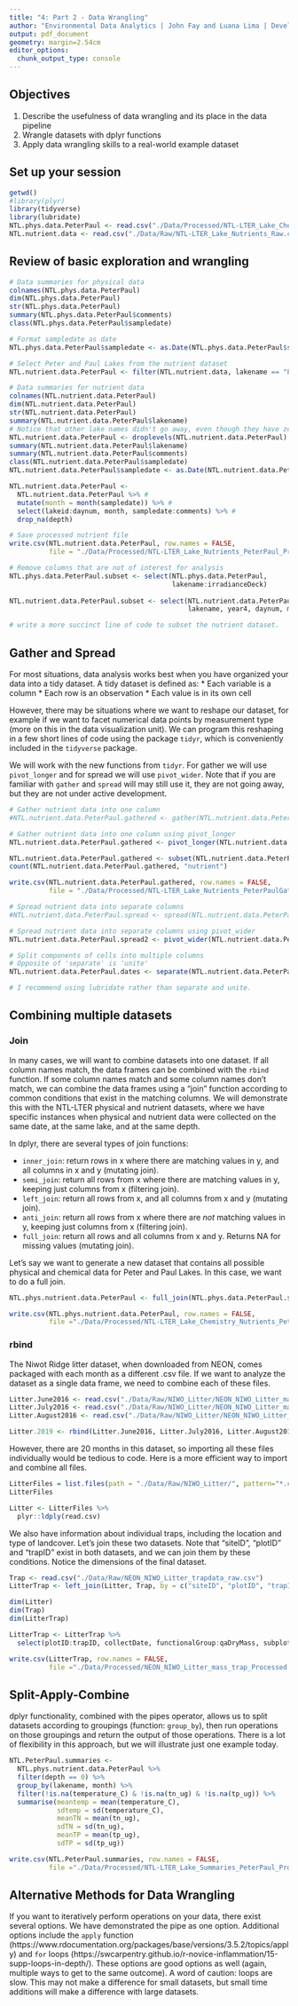 ```yaml
---
title: "4: Part 2 - Data Wrangling"
author: "Environmental Data Analytics | John Fay and Luana Lima | Developed by Kateri Salk"
output: pdf_document
geometry: margin=2.54cm
editor_options: 
  chunk_output_type: console
---
```


## Objectives
1. Describe the usefulness of data wrangling and its place in the data pipeline
2. Wrangle datasets with dplyr functions
3. Apply data wrangling skills to a real-world example dataset

## Set up your session

```r
getwd()
#library(plyr)
library(tidyverse)
library(lubridate)
NTL.phys.data.PeterPaul <- read.csv("./Data/Processed/NTL-LTER_Lake_ChemistryPhysics_PeterPaul_Processed.csv")
NTL.nutrient.data <- read.csv("./Data/Raw/NTL-LTER_Lake_Nutrients_Raw.csv",stringsAsFactors = TRUE)
```

## Review of basic exploration and wrangling
```r
# Data summaries for physical data
colnames(NTL.phys.data.PeterPaul)
dim(NTL.phys.data.PeterPaul)
str(NTL.phys.data.PeterPaul)
summary(NTL.phys.data.PeterPaul$comments)
class(NTL.phys.data.PeterPaul$sampledate)

# Format sampledate as date
NTL.phys.data.PeterPaul$sampledate <- as.Date(NTL.phys.data.PeterPaul$sampledate, format = "%Y-%m-%d")

# Select Peter and Paul Lakes from the nutrient dataset
NTL.nutrient.data.PeterPaul <- filter(NTL.nutrient.data, lakename == "Paul Lake" | lakename == "Peter Lake")

# Data summaries for nutrient data
colnames(NTL.nutrient.data.PeterPaul)
dim(NTL.nutrient.data.PeterPaul)
str(NTL.nutrient.data.PeterPaul)
summary(NTL.nutrient.data.PeterPaul$lakename) 
# Notice that other lake names didn't go away, even though they have zero values
NTL.nutrient.data.PeterPaul <- droplevels(NTL.nutrient.data.PeterPaul)
summary(NTL.nutrient.data.PeterPaul$lakename)
summary(NTL.nutrient.data.PeterPaul$comments)
class(NTL.nutrient.data.PeterPaul$sampledate)
NTL.nutrient.data.PeterPaul$sampledate <- as.Date(NTL.nutrient.data.PeterPaul$sampledate, format = "%m/%d/%y")

NTL.nutrient.data.PeterPaul <- 
  NTL.nutrient.data.PeterPaul %>% #
  mutate(month = month(sampledate)) %>% #
  select(lakeid:daynum, month, sampledate:comments) %>% # 
  drop_na(depth)

# Save processed nutrient file
write.csv(NTL.nutrient.data.PeterPaul, row.names = FALSE, 
          file = "./Data/Processed/NTL-LTER_Lake_Nutrients_PeterPaul_Processed.csv")

# Remove columns that are not of interest for analysis
NTL.phys.data.PeterPaul.subset <- select(NTL.phys.data.PeterPaul, 
                                         lakename:irradianceDeck)
  
NTL.nutrient.data.PeterPaul.subset <- select(NTL.nutrient.data.PeterPaul, 
                                             lakename, year4, daynum, month, sampledate, depth:po4)

# write a more succinct line of code to subset the nutrient dataset. 

```


## Gather and Spread

For most situations, data analysis works best when you have organized your data into a tidy dataset. A tidy dataset is defined as: 
* Each variable is a column
* Each row is an observation 
* Each value is in its own cell

However, there may be situations where we want to reshape our dataset, for example if we want to facet numerical data points by measurement type (more on this in the data visualization unit). We can program this reshaping in a few short lines of code using the package `tidyr`, which is conveniently included in the `tidyverse` package. 

We will work with the new functions from `tidyr`. For gather we will use `pivot_longer` and for spread we will use `pivot_wider`. Note that if you are familiar with `gather` and `spread` will may still use it, they are not going away, but they are not under active development.

```r
# Gather nutrient data into one column
#NTL.nutrient.data.PeterPaul.gathered <- gather(NTL.nutrient.data.PeterPaul.subset, "nutrient", "concentration", tn_ug:po4)

# Gather nutrient data into one column using pivot_longer
NTL.nutrient.data.PeterPaul.gathered <- pivot_longer(NTL.nutrient.data.PeterPaul.subset,tn_ug:po4, names_to = "nutrient", values_to = "concentration")

NTL.nutrient.data.PeterPaul.gathered <- subset(NTL.nutrient.data.PeterPaul.gathered, !is.na(concentration))
count(NTL.nutrient.data.PeterPaul.gathered, "nutrient")

write.csv(NTL.nutrient.data.PeterPaul.gathered, row.names = FALSE, 
          file = "./Data/Processed/NTL-LTER_Lake_Nutrients_PeterPaulGathered_Processed.csv")

# Spread nutrient data into separate columns
#NTL.nutrient.data.PeterPaul.spread <- spread(NTL.nutrient.data.PeterPaul.gathered, nutrient, concentration)

# Spread nutrient data into separate columns using pivot_wider
NTL.nutrient.data.PeterPaul.spread2 <- pivot_wider(NTL.nutrient.data.PeterPaul.gathered, names_from = nutrient, values_from = concentration)

# Split components of cells into multiple columns
# Opposite of 'separate' is 'unite'
NTL.nutrient.data.PeterPaul.dates <- separate(NTL.nutrient.data.PeterPaul.subset, sampledate, c("Y", "m", "d"))

# I recommend using lubridate rather than separate and unite.

```

## Combining multiple datasets

### Join 
In many cases, we will want to combine datasets into one dataset. If all column names match, the data frames can be combined with the `rbind` function. If some column names match and some column names don't match, we can combine the data frames using a "join" function according to common conditions that exist in the matching columns. We will demonstrate this with the NTL-LTER physical and nutrient datasets, where we have specific instances when physical and nutrient data were collected on the same date, at the same lake, and at the same depth. 

In dplyr, there are several types of join functions: 

* `inner_join`: return rows in x where there are matching values in y, and all columns in x and y (mutating join).
* `semi_join`: return all rows from x where there are matching values in  y, keeping just columns from x (filtering join).
* `left_join`: return all rows from x, and all columns from x and y (mutating join).
* `anti_join`: return all rows from x where there are *not* matching values in y, keeping just columns from x (filtering join).
* `full_join`: return all rows and all columns from x and y. Returns NA for missing values (mutating join).

Let's say we want to generate a new dataset that contains all possible physical and chemical data for Peter and Paul Lakes. In this case, we want to do a full join.

```r

NTL.phys.nutrient.data.PeterPaul <- full_join(NTL.phys.data.PeterPaul.subset, NTL.nutrient.data.PeterPaul.subset)

write.csv(NTL.phys.nutrient.data.PeterPaul, row.names = FALSE, 
          file ="./Data/Processed/NTL-LTER_Lake_Chemistry_Nutrients_PeterPaul_Processed.csv")

```

### rbind

The Niwot Ridge litter dataset, when downloaded from NEON, comes packaged with each month as a different .csv file. If we want to analyze the dataset as a single data frame, we need to combine each of these files. 

```r
Litter.June2016 <- read.csv("./Data/Raw/NIWO_Litter/NEON_NIWO_Litter_massdata_2016-06_raw.csv")
Litter.July2016 <- read.csv("./Data/Raw/NIWO_Litter/NEON_NIWO_Litter_massdata_2016-07_raw.csv")
Litter.August2016 <- read.csv("./Data/Raw/NIWO_Litter/NEON_NIWO_Litter_massdata_2016-08_raw.csv")

Litter.2019 <- rbind(Litter.June2016, Litter.July2016, Litter.August2016)
```

However, there are 20 months in this dataset, so importing all these files individually would be tedious to code. Here is a more efficient way to import and combine all files.

```r
LitterFiles = list.files(path = "./Data/Raw/NIWO_Litter/", pattern="*.csv", full.names=TRUE)
LitterFiles

Litter <- LitterFiles %>%
  plyr::ldply(read.csv)
```

We also have information about individual traps, including the location and type of landcover. Let's join these two datasets. Note that "siteID", "plotID" and "trapID" exist in both datasets, and we can join them by these conditions. Notice the dimensions of the final dataset.
```r
Trap <- read.csv("./Data/Raw/NEON_NIWO_Litter_trapdata_raw.csv")
LitterTrap <- left_join(Litter, Trap, by = c("siteID", "plotID", "trapID"))

dim(Litter)
dim(Trap)
dim(LitterTrap)

LitterTrap <- LitterTrap %>%
  select(plotID:trapID, collectDate, functionalGroup:qaDryMass, subplotID:geodeticDatum)

write.csv(LitterTrap, row.names = FALSE, 
          file ="./Data/Processed/NEON_NIWO_Litter_mass_trap_Processed.csv")
```

## Split-Apply-Combine

dplyr functionality, combined with the pipes operator, allows us to split datasets according to groupings (function: `group_by`), then run operations on those groupings and return the output of those operations. There is a lot of flexibility in this approach, but we will illustrate just one example today.

```r
NTL.PeterPaul.summaries <- 
  NTL.phys.nutrient.data.PeterPaul %>%
  filter(depth == 0) %>%
  group_by(lakename, month) %>%
  filter(!is.na(temperature_C) & !is.na(tn_ug) & !is.na(tp_ug)) %>%
  summarise(meantemp = mean(temperature_C), 
            sdtemp = sd(temperature_C), 
            meanTN = mean(tn_ug), 
            sdTN = sd(tn_ug), 
            meanTP = mean(tp_ug), 
            sdTP = sd(tp_ug))

write.csv(NTL.PeterPaul.summaries, row.names = FALSE, 
          file ="./Data/Processed/NTL-LTER_Lake_Summaries_PeterPaul_Processed.csv")

```

## Alternative Methods for Data Wrangling

If you want to iteratively perform operations on your data, there exist several options. We have demonstrated the pipe as one option. Additional options include the `apply` function (https://www.rdocumentation.org/packages/base/versions/3.5.2/topics/apply) and `for` loops (https://swcarpentry.github.io/r-novice-inflammation/15-supp-loops-in-depth/). These options are good options as well (again, multiple ways to get to the same outcome). A word of caution: loops are slow. This may not make a difference for small datasets, but small time additions will make a difference with large datasets.